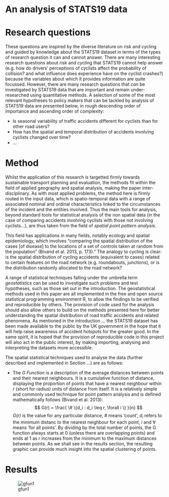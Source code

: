 # An analysis of STATS19 data

# Research questions
These questions are inspired by the diverse literature on risk and cycling and guided by 
knowledge about the STATS19 dataset in terms of the types of research question it can 
and cannot answer. There are many interesting research questions about risk and cycling that
STATS19 cannot help answer (e.g. how do drivers' perceptions of cyclists affect the probability
of collision? and what influence does experience have on the cyclist crashes?) because 
the variables about which it provides information are quite focussed. However, 
there are many research questions that *can* be investigated by STATS19 data that
are important and remain under-researched using quantitative methods. 
A selection of some of the most relevant hypotheses to policy makers 
that can be tackled by analysis of STATS19 data are presented below, 
in rough descending order of importance and ascending order of complexity:

- Is seasonal variability of traffic accidents different for cyclists than for other road users?
- How has the spatial and temporal distribution of accidents involving cyclists changed over time?
- ...

# Method

Whilst the application of this research is targetted firmly towards sustainable transport
planning and evaluation, the methods fit within the field of applied geography and spatial 
analysis, making the paper inter-disciplinary. As with most applied problems, 
the method here is firmly routed in the input data, which is spatio-temporal data
with a range of associated nominal and ordinal characteristics linked to the circumstances
of the incident and the entities involved. Thus the main tools for analysis, beyond 
standard tools for statistical analysis of the non spatial data (in the case of 
comparing accidents involving cyclists with those not involving cyclists...), are 
thus taken from the field of *spatial point pattern analysis*. 

This field has applications in many fields, notably ecology and spatial epidemiology, 
which involves "comparing the spatial distribution of the cases [of disease] to the 
locations of a set of controls taken at random from the population" (Bivand et al. 2013, p. 173)."
The analogy to cycling is clear: is the spatial distribution of cycling accidents 
(equivalent to cases)
related to certain features on the road network (e.g. roundabouts, junctions),
or is the distribution randomly allocated to the road network?

A range of statistical techniques falling under the umbrella term *geostatistics*
\citep{diggle2007model}
can be used to investigate such problems and test hypotheses, such as those set out in the 
introduction. The geostatistical methods used in this paper are all implemented in the free
and open source statistical programming environment R, to allow the findings to be verified 
and reproducible by others. The provision of code used for the analysis should also 
allow others to build on the methods presented here for better understanding the 
spatial distribution of road traffic accidents and related phenomena. As mentioned in 
the introduction ... the STATS19 dataset has been made available to the public by the 
UK government in the hope that it will help raise awareness of accident hotspots for the greater good. 
In the same spirit, it is hoped that 
the provision of reproducible code in this project will also act in the public interest, by making
importing, analysing and interpreting the datasets more accessible.

The spatial statistical techniques used to analyse the data (further described and implemented in 
Section ...) are as follows:

- The *G Function* is a description of the average distances between points and their nearest 
neighbours. It is a cumulative function of distance, displaying the proportion of points that
have a nearest neighbour within *r* (short for radius) units of distance from itself. 
It is a relatively simple and commonly used
technique for point pattern analysis and is defined mathematically follows (Bivand et al. 2013):
$$ G(r) = \frac{ \# \{d_i : d_i \leq r, \forall i \} }{n} $$
*G(r)* is the value for any particular distance, *#* means 'count', 
$d_i$ refers to the minimum distanc to the nearest neighbour for each point, $i$ and 
$\forall$ means 'for all points'. By dividing by the total number of points, the 
G function always starts at 0 (unless there are overlapping points) and ends at 1 as $r$
increases from the minimum to the maximum distances between points. As we shall see in 
the results section, the resulting graphic can provide much insight into the spatial clustering 
of points.

# Results

![gfun1](figures/gfun1.png)


